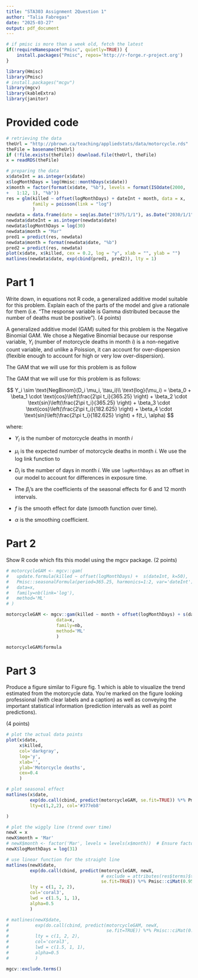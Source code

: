 ```yaml
---
title: "STA303 Assignment 2Question 1"
author: "Talia Fabregas"
date: "2025-03-27"
output: pdf_document
---
```


```r
# if pmisc is more than a week old, fetch the latest 
if(!requireNamespace("Pmisc", quietly=TRUE)) {
	install.packages("Pmisc", repos='http://r-forge.r-project.org')
}
```

```r
library(Hmisc)
library(Pmisc)
# install.packages("mcgv")
library(mgcv)
library(kableExtra)
library(janitor)
```

# Provided code

```r
# retrieving the data
theUrl = "http://pbrown.ca/teaching/appliedstats/data/motorcycle.rds"
theFile = basename(theUrl)
if (!file.exists(theFile)) download.file(theUrl, theFile)
x = readRDS(theFile)

# preparing the data
x$dateInt = as.integer(x$date)
x$logMonthDays = log(Hmisc::monthDays(x$date))
x$month = factor(format(x$date, "%b"), levels = format(ISOdate(2000,
+   1:12, 1), "%b"))
res = glm(killed ~ offset(logMonthDays) + dateInt + month, data = x, 
          family = poisson(link = "log")
          )
newdata = data.frame(date = seq(as.Date("1975/1/1"), as.Date("2030/1/1"), by = "month"))
newdata$dateInt = as.integer(newdata$date)
newdata$logMonthDays = log(30)
newdata$month = "Mar"
pred1 = predict(res, newdata)
newdata$month = format(newdata$date, "%b")
pred2 = predict(res, newdata)
plot(x$date, x$killed, cex = 0.2, log = "y", xlab = "", ylab = "")
matlines(newdata$date, exp(cbind(pred1, pred2)), lty = 1)
```

# Part 1

Write down, in equations not R code, a generalized additive model suitable for this problem. Explain each of the parts of the model and give a rationale for them (i.e. “The response variable is Gamma distributed because the number of deaths must be positive”). (4 points)

A generalized additive model (GAM) suited for this problem is the Negative Binomial GAM. We chose a Negative Binomial because our response variable, $Y_i$ (number of motorcycle deaths in month $i$) is a non-negative count variable, and unlike a Poission, it can account for over-dispersion (flexible enough to account for high or very low over-dispersion).

The GAM that we will use for this problem is as follow

The GAM that we will use for this problem is as follows:

$$
Y_i \sim \text{NegBinom}(D_i \mu_i, \tau_i)\\
\text{log}(\mu_i) = \beta_0 + \beta_1 \cdot \text{cos}\left(\frac{2\pi t_i}{365.25} \right) + \beta_2 \cdot \text{sin}\left(\frac{2\pi t_i}{365.25} \right) + \beta_3 \cdot \text{cos}\left(\frac{2\pi t_i}{182.625} \right) + \beta_4 \cdot \text{sin}\left(\frac{2\pi t_i}{182.625} \right) + f(t_i, \alpha)
$$

where:

-   $Y_i$ is the number of motorcycle deaths in month $i$

-   $\mu_i$ is the expected number of motorcycle deaths in month $i$. We use the log link function to

-   $D_i$ is the number of days in month $i$. We use `logMonthDays` as an offset in our model to account for differences in exposure time.

-   The $\beta_i$'s are the coefficients of the seasonal effects for 6 and 12 month intervals.

-   $f$ is the smooth effect for date (smooth function over time).

-   $\alpha$ is the smoothing coefficient.

# Part 2

Show R code which fits this model using the mgcv package. (2 points)

```r
# motorcycleGAM <- mgcv::gam(
#   update.formula(killed ~ offset(logMonthDays) +  s(dateInt, k=50),
#   Pmisc::seasonalFormula(period=365.25, harmonics=1:2, var='dateInt')),
#   data=x,
#   family=nb(link='log'),
#   method='ML'
# )

motorcycleGAM <- mgcv::gam(killed ~ month + offset(logMonthDays) + s(dateInt, k=50),
                   data=x,
                   family=nb,
                   method='ML'
                   )

motorcycleGAM$formula
```

# Part 3

Produce a figure similar to Figure fig. 1 which is able to visualize the trend estimated from the motorcycle data. You’re marked on the figure looking professional (with clear labels and a caption) as well as conveying the important statistical information (prediction intervals as well as point predictions).

(4 points)

```r

# plot the actual data points
plot(x$date, 
     x$killed,
     col='darkgray', 
     log='y',
     xlab='', 
     ylab='Motorcycle deaths',
     cex=0.4
     )

# plot seasonal effect
matlines(x$date,
         exp(do.call(cbind, predict(motorcycleGAM, se.fit=TRUE)) %*% Pmisc::ciMat(0.95)),
         lty=c(1,2,2), col='#377eb8'

)

# plot the wiggly line (trend over time)
newX = x
newX$month = 'Mar'
# newX$month <- factor('Mar', levels = levels(x$month))  # Ensure factor levels are the same
newX$logMonthDays = log(31)

# use linear function for the straight line
matlines(newX$date,
         exp(do.call(cbind, predict(motorcycleGAM, newX,
                                    # exclude = attributes(res$terms)$term.labels[2:5],
                                    se.fit=TRUE)) %*% Pmisc::ciMat(0.95)),
         lty = c(1, 2, 2),
         col='coral3',
         lwd = c(1.5, 1, 1),
         alpha=0.5
         )

# matlines(newX$date,
#          exp(do.call(cbind, predict(motorcycleGAM, newX, 
#                                     se.fit=TRUE)) %*% Pmisc::ciMat(0.95)),
#          lty = c(1, 2, 2),
#          col='coral3',
#          lwd = c(1.5, 1, 1),
#          alpha=0.5
#          )
```

```r
mgcv::exclude.terms()
```

# 
